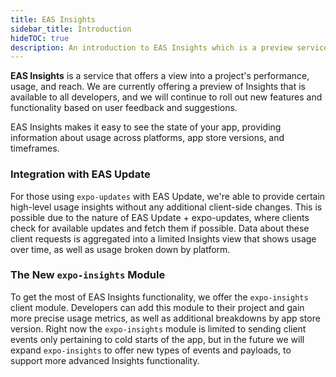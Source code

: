 ```yaml
---
title: EAS Insights
sidebar_title: Introduction
hideTOC: true
description: An introduction to EAS Insights which is a preview service for projects using the expo-insights library.
---
```


**EAS Insights** is a service that offers a view into a project's performance,
usage, and reach. We are currently offering a preview of Insights that is
available to all developers, and we will continue to roll out new features and
functionality based on user feedback and suggestions.

EAS Insights makes it easy to see the state of your app, providing information
about usage across platforms, app store versions, and timeframes.

### Integration with EAS Update

For those using `expo-updates` with EAS Update, we're able to provide certain
high-level usage insights without any additional client-side changes. This is
possible due to the nature of EAS Update + expo-updates, where clients check for
available updates and fetch them if possible. Data about these client requests
is aggregated into a limited Insights view that shows usage over time, as well
as usage broken down by platform.

### The New `expo-insights` Module

To get the most of EAS Insights functionality, we offer the `expo-insights`
client module. Developers can add this module to their project and gain more
precise usage metrics, as well as additional breakdowns by app store version.
Right now the `expo-insights` module is limited to sending client events only
pertaining to cold starts of the app, but in the future we will expand
`expo-insights` to offer new types of events and payloads, to support more
advanced Insights functionality.
